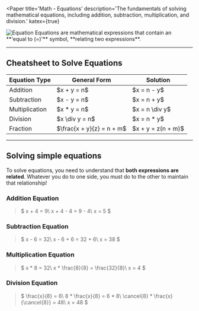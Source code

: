 

<Paper
  title='Math - Equations'
  description='The fundamentals of solving mathematical equations, including addition, subtraction, multiplication, and division.'
  katex={true}
>

<Image src={Image1} alt="Equation"/>
Equations are mathematical expressions that contain an **'equal to (=)'** symbol, **relating two expressions**.

---

## Cheatsheet to Solve Equations

<table>
  <thead>
    <th>Equation Type</th>
    <th>General Form</th>
    <th>Solution</th>
  </thead>
  <tbody>
    <tr>
      <td>Addition</td>
      <td>$x + y = n$</td>
      <td>$x = n - y$</td>
    </tr>
    <tr>
      <td>Subtraction</td>
      <td>$x - y = n$</td>
      <td>$x = n + y$</td>
    </tr>   
    <tr>
      <td>Multiplication</td>
      <td>$x * y = n$</td>
      <td>$x = n \div y$</td>
    </tr>   
    <tr>
      <td>Division</td>
      <td>$x \div y = n$</td>
      <td>$x = n * y$</td>
    </tr>
    <tr>
      <td>Fraction</td>
      <td>$\frac{x + y}{z} = n + m$</td>
      <td>$x + y = z(n + m)$</td>
    </tr>
  </tbody>
</table>

---

## Solving simple equations

To solve equations, you need to understand that **both expressions are related**. Whatever you do to one side, you must do to the other to maintain that relationship!


### Addition Equation
 
> $
x + 4 = 9\\
x + 4 - 4 = 9 - 4\\
x = 5
$


### Subtraction Equation

> $
x - 6 = 32\\
x - 6 + 6 = 32 + 6\\
x = 38
$


### Multiplication Equation

> $
x * 8 = 32\\
x * \frac{8}{8} = \frac{32}{8}\\
x = 4
$

### Division Equation

> $
\frac{x}{8} = 6\\
8 * \frac{x}{8} = 6 * 8\\
\cancel{8} * \frac{x}{\cancel{8}} = 48\\
x = 48
$

</Paper>
